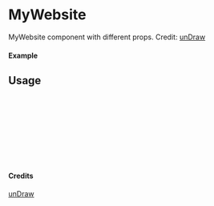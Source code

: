 
<Meta of={MyWebsite} title="unDraw/MyWebsite" />

# MyWebsite

MyWebsite component with different props.
Credit: [unDraw](https://undraw.co/illustrations)

#### Example

<Canvas of={MyWebsite.Primary} />

## Usage

```ts
import { MyWebsite } from "yadl-ui";

const Example = () => {
  return (
      <MyWebsite />
  );
};

export default Example;
```

#### Credits
[unDraw](https://undraw.co/illustrations)
